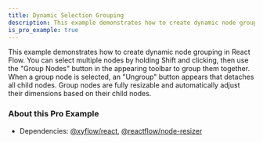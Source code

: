 ```yaml
---
title: Dynamic Selection Grouping
description: This example demonstrates how to create dynamic node grouping in React Flow.
is_pro_example: true
---
```


This example demonstrates how to create dynamic node grouping in React Flow. You can select multiple nodes by holding Shift and clicking, then use the "Group Nodes" button in the appearing toolbar to group them together. When a group node is selected, an "Ungroup" button appears that detaches all child nodes. Group nodes are fully resizable and automatically adjust their dimensions based on their child nodes.

<ProExampleViewer variant="dark" slug="dynamic-selection-grouping" />

### About this Pro Example

- Dependencies: [@xyflow/react](https://www.npmjs.com/package/@xyflow/react), [@reactflow/node-resizer](https://www.npmjs.com/package/@reactflow/node-resizer)
